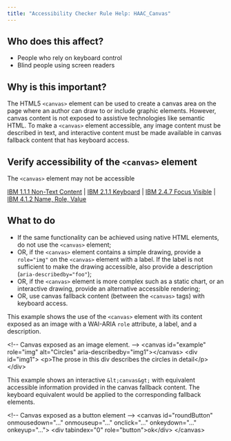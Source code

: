 ```yaml
---
title: "Accessibility Checker Rule Help: HAAC_Canvas"
---
```


<div className="toolHelp">
<Row>
<Column colLg={5} colMd={3} colSm={4} className="toolLeft">

## Who does this affect?

 * People who rely on keyboard control
 * Blind people using screen readers

## Why is this important?

The HTML5 `<canvas>` element can be used to create a canvas area on the page where an author can draw to or include graphic elements. However, canvas content is not exposed to assistive technologies like semantic HTML. To make a `<canvas>` element accessible, any image content must be described in text, and interactive content must be made available in canvas fallback content that has keyboard access.

</Column>
<Column colLg={11} colMd={5} colSm={4} className="toolMain">

<div id="locLevel"></div>

## Verify accessibility of the `<canvas>` element
The `<canvas>` element may not be accessible

[IBM 1.1.1 Non-Text Content](http://www.ibm.com/able/guidelines/ci162/non_text_content.html) | [IBM 2.1.1 Keyboard](http://www.ibm.com/able/guidelines/ci162/keyboard.html) | [IBM 2.4.7 Focus Visible](http://www.ibm.com/able/guidelines/ci162/focus_visible.html) | [IBM 4.1.2 Name, Role, Value](http://www.ibm.com/able/guidelines/ci162/name_role_value.html)

<div id="locSnippet"></div>

## What to do

 * If the same functionality can be achieved using native HTML elements, do not use the `<canvas>` element;
 * OR, if the `<canvas>` element contains a simple drawing, provide a `role="img"` on the `<canvas>` element with a label. If the label is not sufficient to make the drawing accessible, also provide a description (`aria-describedby="foo"`);
 * OR, if the `<canvas>` element is more complex such as a static chart, or an interactive drawing, provide an alternative accessible rendering;
 * OR, use canvas fallback content (between the `<canvas>` tags) with keyboard access.

This example shows the use of the `<canvas>` element with its content exposed as an image with a WAI-ARIA `role` attribute, a label, and a description.

<CodeSnippet type="multi" light={true}>&lt;!-- Canvas exposed as an image element. --&gt;
&lt;canvas id="example" role="img" alt="Circles" aria-describedby="img1"&gt;&lt;/canvas&gt;
&lt;div id="img1"&gt;
		&lt;p&gt;The prose in this div describes the circles in detail&lt;/p&gt;
&lt;/div&gt;</CodeSnippet>

This example shows an interactive `&lt;canvas&gt;` with equivalent accessible information provided in the canvas fallback content. The keyboard equivalent would be applied to the corresponding fallback elements.

<CodeSnippet type="multi" light={true}>&lt;!-- Canvas exposed as a button element --&gt;
&lt;canvas id="roundButton" onmousedown="..." onmouseup="..." onclick="..." onkeydown="..." onkeyup="..."&gt;
    &lt;div tabindex="0" role="button"&gt;ok&lt;/div&gt;
&lt;/canvas&gt;</CodeSnippet>

</Column>
</Row>
</div>

